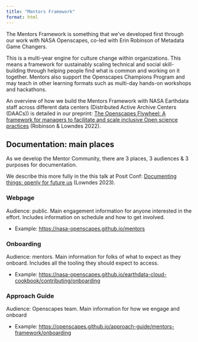```yaml
---
title: "Mentors Framework"
format: html
---
```


The Mentors Framework is something that we've developed first through our work with NASA Openscapes, co-led with Erin Robinson of Metadata Game Changers.

This is a multi-year engine for culture change within organizations. This means a framework for sustainably scaling technical and social skill-building through helping people find what is common and working on it together. Mentors also support the Openscapes Champions Program and may teach in other learning formats such as multi-day hands-on workshops and hackathons.

An overview of how we build the Mentors Framework with NASA Earthdata staff across different data centers (Distributed Active Archive Centers (DAACs)) is detailed in our preprint: [The Openscapes Flywheel: A framework for managers to facilitate and scale inclusive Open science practices](https://eartharxiv.org/repository/view/4560/) (Robinson & Lowndes 2022).

## Documentation: main places

As we develop the Mentor Community, there are 3 places, 3 audiences & 3 purposes for documentation.

We describe this more fully in the this talk at Posit Conf: [Documenting things: openly for future us](https://openscapes.github.io/documenting-things) (Lowndes 2023).

### Webpage

Audience: public. Main engagement information for anyone interested in the effort. Includes information on schedule and how to get involved.

-   Example: <https://nasa-openscapes.github.io/mentors>

### Onboarding

Audience: mentors. Main information for folks of what to expect as they onboard. Includes all the tooling they should expect to access.

-   Example: <https://nasa-openscapes.github.io/earthdata-cloud-cookbook/contributing/onboarding>

### Approach Guide

Audience: Openscapes team. Main information for how we engage and onboard

-   Example: <https://openscapes.github.io/approach-guide/mentors-framework/onboarding>
